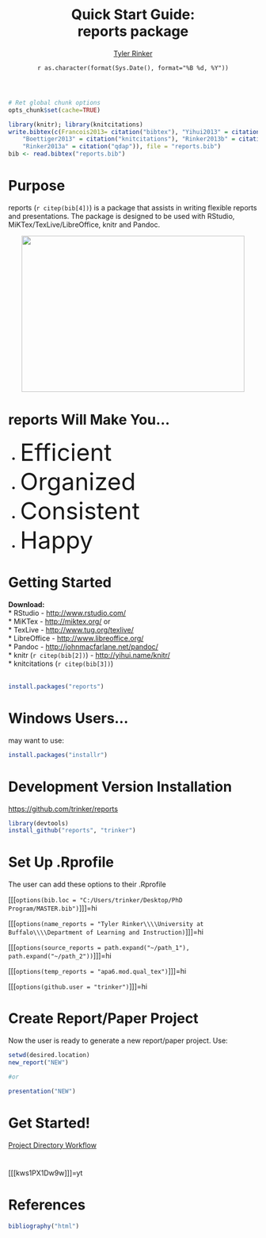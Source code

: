 % Quick Start Guide:<br>reports package
% [Tyler Rinker](http://about.me/tylerrinker)
% `r as.character(format(Sys.Date(), format="%B %d, %Y"))`

```r
# Ret global chunk options
opts_chunk$set(cache=TRUE)

library(knitr); library(knitcitations)
write.bibtex(c(Francois2013= citation("bibtex"), "Yihui2013" = citation("knitr"), 
    "Boettiger2013" = citation("knitcitations"), "Rinker2013b" = citation("reports"), 
    "Rinker2013a" = citation("qdap")), file = "reports.bib")
bib <- read.bibtex("reports.bib")
```

# Purpose   
reports (`r citep(bib[4])`) is a package that assists in writing flexible reports
and presentations.  The package is designed to be used with RStudio,
MiKTex/TexLive/LibreOffice, knitr and Pandoc.  

<p align="center"><img src="https://dl.dropbox.com/u/61803503/packages/reports.JPG" width="450" height="315"></p>

# reports Will Make You...
- <font size=20>Efficient</font>        
- <font size=20>Organized</font>     
- <font size=20>Consistent</font>      
- <font size=20>Happy</font>     

# Getting Started
**Download:**    
* RStudio - [http://www.rstudio.com/](http://www.rstudio.com/)       
* MiKTex - [http://miktex.org/](http://miktex.org/) or    
* TexLive - [http://www.tug.org/texlive/](http://www.tug.org/texlive/)   
* LibreOffice - [http://www.libreoffice.org/](http://www.libreoffice.org/)   
* Pandoc - [http://johnmacfarlane.net/pandoc/](http://johnmacfarlane.net/pandoc/)     
* knitr (`r citep(bib[2])`) - [http://yihui.name/knitr/](http://yihui.name/knitr/)     
* knitcitations (`r citep(bib[3])`) 
<br><br>
```r
install.packages("reports")
```


# Windows Users...

may want to use:

```r
install.packages("installr")
```


# Development Version Installation
[https://github.com/trinker/reports](https://github.com/trinker/reports)    
```r
library(devtools)         
install_github("reports", "trinker") 
```

# Set Up .Rprofile

The user can add these options to their .Rprofile       

[[[`options(bib.loc = "C:/Users/trinker/Desktop/PhD Program/MASTER.bib")`]]]=hi    

[[[`options(name_reports = "Tyler Rinker\\\\University at Buffalo\\\\Department of Learning and Instruction)`]]]=hi        

[[[`options(source_reports = path.expand("~/path_1"), path.expand("~/path_2"))`]]]=hi    

[[[`options(temp_reports = "apa6.mod.qual_tex")`]]]=hi     

[[[`options(github.user = "trinker")`]]]=hi          



# Create Report/Paper Project
Now the user is ready to generate a new report/paper project.  Use:    
```r
setwd(desired.location)   
new_report("NEW")

#or

presentation("NEW")
```

# Get Started!

[Project Directory Workflow](https://dl.dropbox.com/u/61803503/report_directory_guide.pdf)    

# 
[[[kws1PX1Dw9w]]]=yt


# References
```r
bibliography("html") 
```